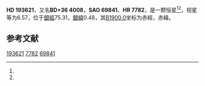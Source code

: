 {{Starbox begin
| name = HD 193621
}}
{{Starbox observe
| epoch = [[J2000.0|J2000.0]]
| constell = {{星座名待查}}<ref name=SIMBAD>{{cite web
 | url=http://simbad.u-strasbg.fr/simbad/sim-id?Ident=HR+7782
 | title =Pulsating variable Star
 | publisher=Centre de Données astronomiques de Strasbourg
 | work=SIMBAD
 | accessdate=2012-07-13}}</ref><ref name=DATA>{{cite web
 | url=http://vizier.u-strasbg.fr/viz-bin/VizieR-5?-out.add=.&-source=5050&-corr=PK=HR&-out.max=9999&HR=7782
 | title=VizieR Detailed Page
 | accessdate=2012-07-13
 | archive-date=2016-03-04
 | archive-url=https://web.archive.org/web/20160304225429/http://vizier.u-strasbg.fr/viz-bin/VizieR-5?-out.add=.&-source=5050&-corr=PK=HR&-out.max=9999&HR=7782
 | dead-url=no
 }}</ref>
| 星官 = 
| ra = {{RA|20|19|48.3}}<ref name=SIMBAD /><ref name=DATA />
| dec = {{DEC|+37|7|57}}<ref name=SIMBAD /><ref name=DATA />
| appmag_v = 6.57<ref name=SIMBAD /><ref name=DATA />
}}
{{Starbox character
| class = A0III<ref name=SIMBAD /><ref name=DATA />
| b-v = 0<ref name=SIMBAD /><ref name=DATA />
| u-b = -0.07<ref name=SIMBAD /><ref name=DATA />
| r-i = <ref name=SIMBAD /><ref name=DATA />
| variable = 
}}
{{Starbox astrometry
| radial_v = -0.07
| prop_mo_ra = -19
| parallax = 
| p_error = 
}}
{{Starbox catalog
| names =BD+36 4008，[[SAO星表|SAO]] 69841，[[HD星表|HD]] 193621，[[HR星表|HR]] 7782}}
{{Starbox reference |Simbad=HR+7782}}
{{Starbox end}}

'''HD 193621'''，又名'''BD+36 4008'''，'''SAO 69841'''、'''HR 7782'''，是一颗恒星<ref name=SIMBAD /><ref name=DATA />，视星等为6.57，位于[[銀道座標系|銀經]]75.31，[[銀道座標系|銀緯]]0.48，其[[B1900.0|B1900.0]]坐标为赤經{{RA|20|16|3.7}}，赤緯{{DEC|+36|0.48|3}}。

== 参考文献 ==
{{reflist}}

{{star-stub}}

[[Category:HD和HDE天體|193621]]
[[Category:HR天體|7782]]
[[Category:SAO天體|69841]]